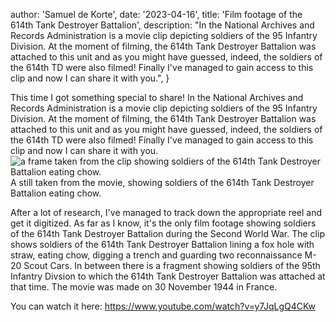 

  author: 'Samuel de Korte',
  date: '2023-04-16',
  title: 'Film footage of the 614th Tank Destroyer Battalion',
  description: "In the National Archives and Records Administration is a movie clip depicting soldiers of the 95 Infantry Division. At the moment of filming, the 614th Tank Destroyer Battalion was attached to this unit and as you might have guessed, indeed, the soldiers of the 614th TD were also filmed! Finally I've managed to gain access to this clip and now I can share it with you.",
}


This time I got something special to share! In the National Archives and Records Administration is a movie clip depicting soldiers of the 95 Infantry Division. At the moment of filming, the 614th Tank Destroyer Battalion was attached to this unit and as you might have guessed, indeed, the soldiers of the 614th TD were also filmed! Finally I've managed to gain access to this clip and now I can share it with you.
<Image
                src={cover}
                alt="a frame taken from the clip showing soldiers of the 614th Tank Destroyer Battalion eating chow."
                sizes="(min-width: 500px) 32rem, 20rem"
                className="aspect-square rotate-0 rounded-2xl bg-stone-100 object-cover dark:bg-stone-800"             
              />
A still taken from the movie, showing soldiers of the 614th Tank Destroyer Battalion eating chow.

After a lot of research, I've managed to track down the appropriate reel and get it digitized. As far as I know, it's the only film footage showing soldiers of the 614th Tank Destroyer Battalion during the Second World War. The clip shows soldiers of the 614th Tank Destroyer Battalion lining a fox hole with straw, eating chow, digging a trench and guarding two reconnaissance M-20 Scout Cars. In between there is a fragment showing soldiers of the 95th Infantry Divsion to which the 614th Tank Destroyer Battalion was attached at that time. The movie was made on 30 November 1944 in France.

You can watch it here: https://www.youtube.com/watch?v=y7JqLgQ4CKw


